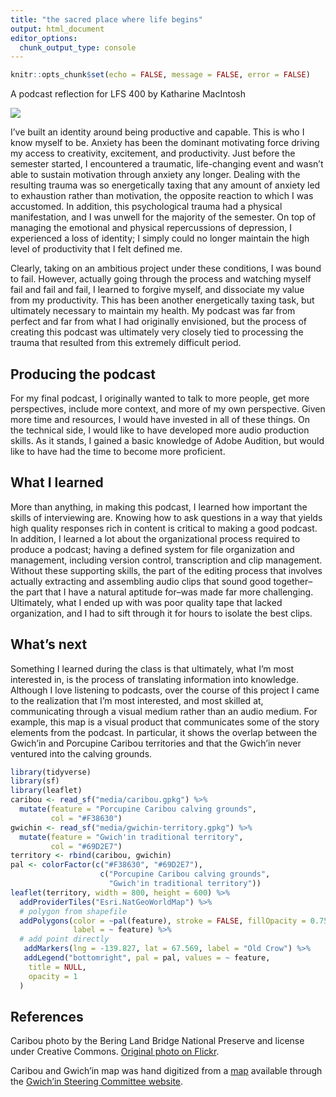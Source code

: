 ```yaml
---
title: "the sacred place where life begins"
output: html_document
editor_options: 
  chunk_output_type: console
---
```


```r
knitr::opts_chunk$set(echo = FALSE, message = FALSE, error = FALSE)
```


A podcast reflection for LFS 400 by Katharine MacIntosh

<img src="media/caribou.jpg" style="display: block; margin: auto;" />

I’ve built an identity around being productive and capable. This is who I know myself to be. Anxiety has been the dominant motivating force driving my access to creativity, excitement, and productivity. Just before the semester started, I encountered a traumatic, life-changing event and wasn’t able to sustain motivation through anxiety any longer. Dealing with the resulting trauma was so energetically taxing that any amount of anxiety led to exhaustion rather than motivation, the opposite reaction to which I was accustomed. In addition, this psychological trauma had a physical manifestation, and I was unwell for the majority of the semester. On top of managing the emotional and physical repercussions of depression, I experienced a loss of identity; I simply could no longer maintain the high level of productivity that I felt defined me.

Clearly, taking on an ambitious project under these conditions, I was bound to fail.  However, actually going through the process and watching myself fail and fail and fail, I learned to forgive myself, and dissociate my value from my productivity. This has been another energetically taxing task, but ultimately necessary to maintain my health. My podcast was far from perfect and far from what I had originally envisioned, but the process of creating this podcast was ultimately very closely tied to processing the trauma that resulted from this extremely difficult period.

## Producing the podcast

For my final podcast, I originally wanted to talk to more people, get more perspectives, include more context, and more of my own perspective. Given more time and resources, I would have invested in all of these things. On the technical side, I would like to have developed more audio production skills. As it stands, I gained a basic knowledge of Adobe Audition, but would like to have had the time to become more proficient.

## What I learned

More than anything, in making this podcast, I learned how important the skills of interviewing are. Knowing how to ask questions in a way that yields high quality responses rich in content is critical to making a good podcast. In addition, I learned a lot about the organizational process required to produce a podcast; having a defined system for file organization and management, including version control, transcription and clip management. Without these supporting skills, the part of the editing process that involves actually extracting and assembling audio clips that sound good together–the part that I have a natural aptitude for–was made far more challenging. Ultimately, what I ended up with was poor quality tape that lacked organization, and I had to sift through it for hours to isolate the best clips.

## What's next

Something I learned during the class is that ultimately, what I'm most interested in, is the process of translating information into knowledge. Although I love listening to podcasts, over the course of this project I came to the realization that I'm most interested, and most skilled at, communicating through a visual medium rather than an audio medium. For example, this map is a visual product that communicates some of the story elements from the podcast. In particular, it shows the overlap between the Gwich'in and Porcupine Caribou territories and that the Gwich'in never ventured into the calving grounds.

```r
library(tidyverse)
library(sf)
library(leaflet)
caribou <- read_sf("media/caribou.gpkg") %>% 
  mutate(feature = "Porcupine Caribou calving grounds",
         col = "#F38630")
gwichin <- read_sf("media/gwichin-territory.gpkg") %>% 
  mutate(feature = "Gwich'in traditional territory",
         col = "#69D2E7")
territory <- rbind(caribou, gwichin)
pal <- colorFactor(c("#F38630", "#69D2E7"), 
                    c("Porcupine Caribou calving grounds", 
                      "Gwich'in traditional territory"))
leaflet(territory, width = 800, height = 600) %>% 
  addProviderTiles("Esri.NatGeoWorldMap") %>% 
  # polygon from shapefile
  addPolygons(color = ~pal(feature), stroke = FALSE, fillOpacity = 0.75,
              label = ~ feature) %>% 
  # add point directly
   addMarkers(lng = -139.827, lat = 67.569, label = "Old Crow") %>% 
   addLegend("bottomright", pal = pal, values = ~ feature,
    title = NULL,
    opacity = 1
  )
```

## References

Caribou photo by the Bering Land Bridge National Preserve and license under Creative Commons. [Original photo on Flickr](https://www.flickr.com/photos/bering_land_bridge/7584241230).

Caribou and Gwich'in map was hand digitized from a [map](http://ourarcticrefuge.org/wp-content/uploads/2012/09/map-small.jpg) available through the [Gwich'in Steering Committee website](http://ourarcticrefuge.org/).